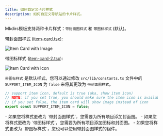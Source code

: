 ```yaml
---
title: 如何自定义卡片样式
description: 如何自定义导航站的卡片样式。
---
```



Mkdirs模板支持两种卡片样式：`带封面图样式` 和 `带图标样式` (默认)。

带封面图样式 ([item-card.tsx](https://github.com/MkdirsHQ/mkdirs-template/blob/main/src/components/item/item-card.tsx)):

![Item Card with Image](../../../../assets/images/guide-item-card-image.png)

带图标样式 ([item-card-2.tsx](https://github.com/MkdirsHQ/mkdirs-template/blob/main/src/components/item/item-card-2.tsx)):

![Item Card with Icon](../../../../assets/images/guide-item-card-icon.png)


`带图标样式` 是默认样式，您可以通过修改 `src/lib/constants.ts` 文件中的 `SUPPORT_ITEM_ICON` 为 `false` 来将其更改为 `带封面图样式`。

```ts
// support item icon, default is true (aka, show item icon)
// NOTE: if you set true, you should make sure the item icon is available
// if you set false, the item card will show image instead of icon
export const SUPPORT_ITEM_ICON = false;
```

<Aside type="note">
    - 如果您将样式更改为 `带封面图样式`，您需要为所有项目添加封面图。
    - 如果您将样式更改为 `带图标样式`，您需要为所有项目添加图标和封面图。
    - 如果您将样式更改为 `带图标样式`，您也可以使用带封面图样式的组件。
</Aside>
